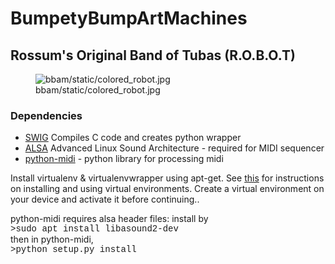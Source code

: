 =BumpetyBumpArtMachines=

==Rossum's Original Band of Tubas (R.O.B.O.T)==

[[Image:bbam/static/colored_robot.jpg]]

=== Dependencies ===
* <a href="http://www.swig.org/">SWIG</a> Compiles C code and creates python wrapper
* <a href="https://www.alsa-project.org">ALSA</a> Advanced Linux Sound Architecture - required for MIDI sequencer
* <a href="https://github.com/vishnubob/python-midi">python-midi</a> - python library for processing midi

Install virtualenv & virtualenvwrapper using apt-get.  See <a href="http://exponential.io/blog/2015/02/10/install-virtualenv-and-virtualenvwrapper-on-ubuntu/">this</a> for instructions on installing and using virtual environments.  Create a virtual environment on your device and activate it before continuing..

python-midi requires alsa header files: install by<br> 
<span style="font-family:Courier;">>sudo apt install libasound2-dev</span><br>
then in python-midi,<br> 
<span style="font-family:Courier;">>python setup.py install</span>
